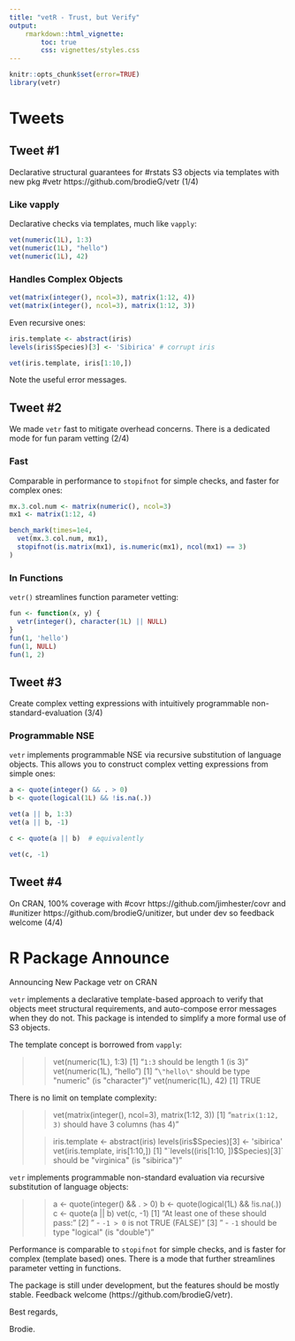 ```yaml
---
title: "vetR - Trust, but Verify"
output:
    rmarkdown::html_vignette:
        toc: true
        css: vignettes/styles.css
---
```


```r
knitr::opts_chunk$set(error=TRUE)
library(vetr)
```

# Tweets

## Tweet #1

Declarative structural guarantees for #rstats S3 objects via templates with new
pkg #vetr https://github.com/brodieG/vetr (1/4)

### Like vapply

Declarative checks via templates, much like `vapply`:

```r
vet(numeric(1L), 1:3)
vet(numeric(1L), "hello")
vet(numeric(1L), 42)
```

### Handles Complex Objects

```r
vet(matrix(integer(), ncol=3), matrix(1:12, 4))
vet(matrix(integer(), ncol=3), matrix(1:12, 3))
```

Even recursive ones:

```r
iris.template <- abstract(iris)
levels(iris$Species)[3] <- 'Sibirica' # corrupt iris
```
```r
vet(iris.template, iris[1:10,])
```

Note the useful error messages.

## Tweet #2

We made `vetr` fast to mitigate overhead concerns. There is a
dedicated mode for fun param vetting (2/4)

### Fast

Comparable in performance to `stopifnot` for simple checks, and faster for
complex ones:

```r
mx.3.col.num <- matrix(numeric(), ncol=3)
mx1 <- matrix(1:12, 4)

bench_mark(times=1e4,
  vet(mx.3.col.num, mx1),
  stopifnot(is.matrix(mx1), is.numeric(mx1), ncol(mx1) == 3)
)
```

### In Functions

`vetr()` streamlines function parameter vetting:

```r
fun <- function(x, y) {
  vetr(integer(), character(1L) || NULL)
}
fun(1, 'hello')
fun(1, NULL)
fun(1, 2)
```

## Tweet #3

Create complex vetting expressions with intuitively programmable
non-standard-evaluation (3/4)

### Programmable NSE

`vetr` implements programmable NSE via recursive substitution of language
objects.  This allows you to construct complex vetting expressions from simple
ones:

```r
a <- quote(integer() && . > 0)
b <- quote(logical(1L) && !is.na(.))
```
```r
vet(a || b, 1:3)
vet(a || b, -1)
```
```r
c <- quote(a || b)  # equivalently
```
```r
vet(c, -1)
```

## Tweet #4

On CRAN, 100% coverage with #covr https://github.com/jimhester/covr
and #unitizer https://github.com/brodieG/unitizer, but under dev so feedback
welcome (4/4)

# R Package Announce

Announcing New Package vetr on CRAN

`vetr` implements a declarative template-based approach to verify that objects
meet structural requirements, and auto-compose error messages when they do not.
This package is intended to simplify a more formal use of S3 objects.

The template concept is borrowed from `vapply`:

>> vet(numeric(1L), 1:3)
>  [1] "`1:3` should be length 1 (is 3)"
>> vet(numeric(1L), "hello")
>  [1] "`\"hello\"` should be type \"numeric\" (is \"character\")"
>> vet(numeric(1L), 42)
>  [1] TRUE

There is no limit on template complexity:

>> vet(matrix(integer(), ncol=3), matrix(1:12, 3))
>  [1] "`matrix(1:12, 3)` should have 3 columns (has 4)"
>
>> iris.template <- abstract(iris)
>> levels(iris$Species)[3] <- 'sibirica'
>> vet(iris.template, iris[1:10,])
>  [1] "`levels((iris[1:10, ])$Species)[3]` should be \"virginica\"
>  (is \"sibirica\")"

`vetr` implements programmable non-standard evaluation via recursive
substitution of language objects:

>> a <- quote(integer() && . > 0)
>> b <- quote(logical(1L) && !is.na(.))
>> c <- quote(a || b)
>> vet(c, -1)
>  [1] "At least one of these should pass:"
>  [2] "  - `-1 > 0` is not TRUE (FALSE)"
>  [3] "  - `-1` should be type \"logical\" (is \"double\")"

Performance is comparable to `stopifnot` for simple checks, and is faster for
complex (template based) ones.  There is a mode that further streamlines
parameter vetting in functions.

The package is still under development, but the features should be mostly
stable.  Feedback welcome (https://github.com/brodieG/vetr).

Best regards,


Brodie.

